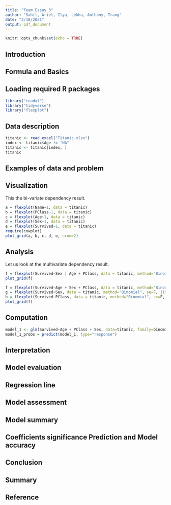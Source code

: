```yaml
---
title: "Team_Essay_3"
author: "Sahil, Ariel, Ilya, Lekha, Anthony, Trang"
date: "3/18/2021"
output: pdf_document
---
```


```r
knitr::opts_chunk$set(echo = TRUE)
```

## Introduction

## Formula and Basics

## Loading required R packages

```r
library("readxl")
library("tidyverse")
library("flexplot")
```


## Data description

```r
titanic <- read_excel("Titanic.xlsx")
index <- titanic$Age != "NA"
titanic <- titanic[index, ]
titanic
```


## Examples of data and problem

## Visualization

This the bi-variate dependency result.

```r
a = flexplot(Name~1, data = titanic)
b = flexplot(PClass~1, data = titanic)
c = flexplot(Age~1, data = titanic)
d = flexplot(Sex~1, data = titanic)
e = flexplot(Survived~1, data = titanic)
require(cowplot)
plot_grid(a, b, c, d, e, nrow=2)
```


## Analysis

Let us look at the multivariate dependency result.

```r
f = flexplot(Survived~Sex | Age + PClass, data = titanic, method="Binomial", se=F, jitter=c(0, 0.2)) 
plot_grid(f)
```


```r
f = flexplot(Survived~Age + Sex + PClass, data = titanic, method="Binomial", se=F, jitter=c(0, 0.1))
g = flexplot(Survived~Sex, data = titanic, method="Binomial", se=F, jitter=c(0, 0.2))
h = flexplot(Survived~PClass, data = titanic, method="Binomial", se=F, jitter=c(0, 0.2))
plot_grid(f)
```


## Computation

```r
model_1 <- glm(Survived~Age + PClass + Sex, data=titanic, family=binomial)
model_1_probs = predict(model_1, type="response")

```


## Interpretation

## Model evaluation

## Regression line

## Model assessment

## Model summary

## Coefficients significance Prediction and Model accuracy

## Conclusion 

## Summary

## Reference
